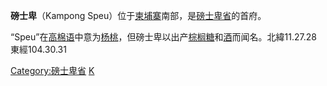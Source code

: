 {{Infobox settlement
|official_name          =磅士卑
|other_name             =
|native_name            = កំពង់ស្ពឺ
|nickname               =
|settlement_type        = 城鎮
|motto                  =
|image_skyline          =
|imagesize              = 250px
|image_caption          =
|image_flag             =
|flag_size              =
|image_seal             =
|seal_size              =
|image_shield           =
|shield_size            =
|city_logo              =
|citylogo_size          =
|image_map              =
|mapsize                =
|map_caption            = 磅士卑於柬埔寨位置圖
|image_map1             =
|mapsize1               =
|map_caption1           =
|image_dot_map          =
|dot_mapsize            =
|dot_map_caption        =
|dot_x =  |dot_y =
|pushpin_map            =Cambodia <!-- the name of a location map as per http://en.wikipedia.org/wiki/Template:Location_map -->
|pushpin_label_position = <!-- the position of the pushpin label: left, right, top, bottom, none -->
|pushpin_map_caption    =
|pushpin_mapsize        =
|coordinates_region     = KH
|subdivision_type       = 國家
|subdivision_name       = {{CAM}}
|subdivision_type1      = [[柬埔寨行政區劃|省份]]
|subdivision_name1      = [[磅士卑省|磅士卑省]]
|subdivision_type2      = [[Districts_of_Cambodia|District]]
|subdivision_name2      = [[Chbar_Mon_District|Chbar Mon District]]
|subdivision_type3      =
|subdivision_name3      =
|subdivision_type4      =
|subdivision_name4      =
|government_footnotes   =
|government_type        =
|leader_title           =
|leader_name            =
|leader_title1          =
|leader_name1           =
|leader_title2          =
|leader_name2           =
|leader_title3          =
|leader_name3           =
|leader_title4          =
|leader_name4           =
|established_title      =
|established_date       =
|established_title2     =
|established_date2      =
|established_title3     =  <!-- Incorporated (city) -->
|established_date3      =
|area_magnitude         =
|unit_pref                = <!--Enter: Imperial, if Imperial (metric) is desired-->
|area_footnotes           =
|area_total_km2           =
|area_land_km2            =
|area_water_km2           =
|area_total_sq_mi         =
|area_land_sq_mi          =
|area_water_sq_mi         =
|area_water_percent       =
|area_urban_km2           =
|area_urban_sq_mi         =
|area_metro_km2           =
|area_metro_sq_mi         =
|population_as_of               = 2008年
|population_footnotes           =
|population_note                =
|population_total               = 20,217
|population_density_km2         =
|population_density_sq_mi       =
|population_metro               =
|population_density_metro_km2   =
|population_density_metro_sq_mi =
|population_urban               =
|population_density_urban_km2   =
|population_density_urban_sq_mi =
|population_blank1_title        =
|population_blank1              =
|population_density_blank1_km2 =
|population_density_blank1_sq_mi =
|timezone               =
|utc_offset             =
|timezone_DST           =
|utc_offset_DST         =
|latd=11 |latm=27 |lats= |latNS=N
|longd=104 |longm=30 |longs= |longEW=E
|elevation_footnotes    =  <!--for references: use <ref> tags-->
|elevation_m            =
|elevation_ft           =
|postal_code_type       =  <!-- enter ZIP code, Postcode, Post code, Postal code... -->
|postal_code            =
|area_code              =
|blank_name             =
|blank_info             =
|blank1_name            =
|blank1_info            =
|website                =
|footnotes              =
}} <!-- Infobox ends -->
{{Contains Khmer text}}
'''磅士卑'''（Kampong Speu）位于[[柬埔寨|柬埔寨]]南部，是[[磅士卑省|磅士卑省]]的首府。

“Speu”在[[高棉语|高棉语]]中意为[[杨桃|杨桃]]，但磅士卑以出产[[棕榈糖|棕榈糖]]和[[酒|酒]]而闻名。北緯11.27.28 東經104.30.31

{{磅士卑省行政区划}}
{{Cambodia-stub}}
[[Category:磅士卑省|Category:磅士卑省]]
[[Category:柬埔寨省會|K]]